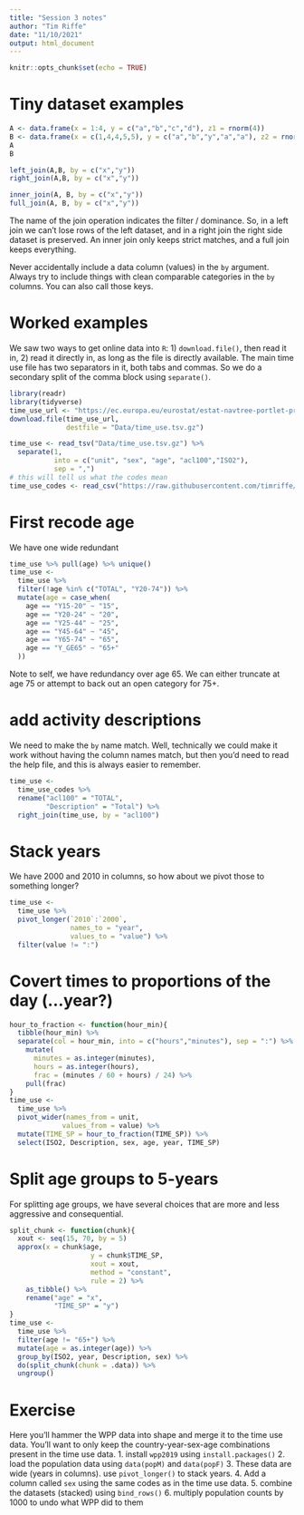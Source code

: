 ```yaml
---
title: "Session 3 notes"
author: "Tim Riffe"
date: "11/10/2021"
output: html_document
---
```


```r
knitr::opts_chunk$set(echo = TRUE)
```

# Tiny dataset examples

```r
A <- data.frame(x = 1:4, y = c("a","b","c","d"), z1 = rnorm(4))
B <- data.frame(x = c(1,4,4,5,5), y = c("a","b","y","a","a"), z2 = rnorm(5))
A
B

left_join(A,B, by = c("x","y"))
right_join(A,B, by = c("x","y"))

inner_join(A, B, by = c("x","y"))
full_join(A, B, by = c("x","y"))
```

The name of the join operation indicates the filter / dominance. So, in a left join we can't lose rows of the left dataset, and in a right join the right side dataset is preserved. An inner join only keeps strict matches, and a full join keeps everything.

Never accidentally include a data column (values) in the `by` argument. Always try to include things with clean comparable categories in the `by` columns. You can also call those keys.


# Worked examples

We saw two ways to get online data into `R`: 1) `download.file()`, then read it in, 2) read it directly in, as long as the file is directly available. The main time use file has two separators in it, both tabs and commas. So we do a secondary split of the comma block using `separate()`.

```r
library(readr)
library(tidyverse)
time_use_url <- "https://ec.europa.eu/eurostat/estat-navtree-portlet-prod/BulkDownloadListing?file=data/tus_00age.tsv.gz"
download.file(time_use_url,
              destfile = "Data/time_use.tsv.gz")

time_use <- read_tsv("Data/time_use.tsv.gz") %>% 
  separate(1,
           into = c("unit", "sex", "age", "acl100","ISO2"),
           sep = ",") 
# this will tell us what the codes mean
time_use_codes <- read_csv("https://raw.githubusercontent.com/timriffe/EDSD2021data/master/Data/time_use_codes.csv")
```

# First recode age

We have one wide redundant
```r
time_use %>% pull(age) %>% unique()
time_use <- 
  time_use %>% 
  filter(!age %in% c("TOTAL", "Y20-74")) %>% 
  mutate(age = case_when(
    age == "Y15-20" ~ "15",
    age == "Y20-24" ~ "20",
    age == "Y25-44" ~ "25",
    age == "Y45-64" ~ "45",
    age == "Y65-74" ~ "65",
    age == "Y_GE65" ~ "65+"
  ))
```
Note to self, we have redundancy over age 65. We can either truncate at age 75 or attempt to back out an open category for 75+. 

# add activity descriptions

We need to make the `by` name match. Well, technically we could make it work without having the column names match, but then you'd need to read the help file, and this is always easier to remember.
```r
time_use <-
  time_use_codes %>% 
  rename("acl100" = "TOTAL",
         "Description" = "Total") %>% 
  right_join(time_use, by = "acl100")
```

# Stack years

We have 2000 and 2010 in columns, so how about we pivot those to something longer?
```r

time_use <-
  time_use %>% 
  pivot_longer(`2010`:`2000`, 
               names_to = "year", 
               values_to = "value") %>% 
  filter(value != ":") 
```

# Covert times to proportions of the day (...year?)

```r
hour_to_fraction <- function(hour_min){
  tibble(hour_min) %>% 
  separate(col = hour_min, into = c("hours","minutes"), sep = ":") %>% 
    mutate(
      minutes = as.integer(minutes),
      hours = as.integer(hours),
      frac = (minutes / 60 + hours) / 24) %>% 
    pull(frac)
}
time_use <-
  time_use %>% 
  pivot_wider(names_from = unit,
             values_from = value) %>% 
  mutate(TIME_SP = hour_to_fraction(TIME_SP)) %>% 
  select(ISO2, Description, sex, age, year, TIME_SP)
```

# Split age groups to 5-years

For splitting age groups, we have several choices that are more and less aggressive and consequential.
```r
split_chunk <- function(chunk){
  xout <- seq(15, 70, by = 5)
  approx(x = chunk$age,
                    y = chunk$TIME_SP,
                    xout = xout,
                    method = "constant",
                    rule = 2) %>% 
    as_tibble() %>% 
    rename("age" = "x",
           "TIME_SP" = "y")
}
time_use <-
  time_use %>%
  filter(age != "65+") %>% 
  mutate(age = as.integer(age)) %>% 
  group_by(ISO2, year, Description, sex) %>% 
  do(split_chunk(chunk = .data)) %>% 
  ungroup()
```

# Exercise
Here you'll hammer the WPP data into shape and merge it to the time use data. You'll want to only keep the country-year-sex-age combinations present in the time use data. 
1. install `wpp2019` using `install.packages()`
2. load the population data using `data(popM)` and `data(popF)`
3. These data are wide (years in columns). use `pivot_longer()` to stack years.
4. Add a column called `sex` using the same codes as in the time use data.
5. combine the datasets (stacked) using `bind_rows()`
6. multiply population counts by 1000 to undo what WPP did to them







